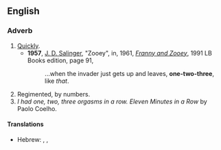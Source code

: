 ==English==
===Adverb===
{{en-adv|-}}
#[[quick|Quickly]].
#*'''1957''', [[w:J. D. Salinger|J. D. Salinger]], "Zooey", in, 1961, ''[[w:Franny and Zooey|Franny and Zooey]]'', 1991 LB Books edition, page 91,
#*:...when the invader just gets up and leaves, '''one-two-three''', like ''that''.
#Regimented, by numbers.
#''I had one, two, three orgasms in a row.'' ''Eleven Minutes in a Row'' by Paolo Coelho.
====Translations====
*Hebrew: {{t|he|אחת שתים|tr=akhát sh'táyim}}, {{t|he|אחד שתים|tr=ekhád sh'táyim}}, {{t|he|צ׳יק צ׳ק|tr=chik chak}}